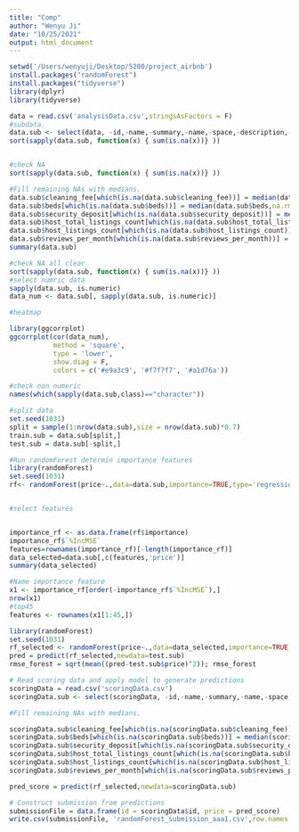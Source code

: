 ```yaml
---
title: "Comp"
author: "Wenyu Ji"
date: "10/25/2021"
output: html_document
---
```


```r
setwd('/Users/wenyuji/Desktop/5200/project_airbnb')
install.packages("randomForest")
install.packages("tidyverse")
library(dplyr)
library(tidyverse)
```

```r
data = read.csv('analysisData.csv',stringsAsFactors = F)
#subdata.
data.sub <- select(data, -id,-name,-summary,-name,-space,-description,-neighborhood_overview,-notes,-transit,-access,-interaction,-house_rules,-host_name,-host_since,-host_has_profile_pic,-state,-market,-country,-country_code,-square_feet,-weekly_price,-monthly_price,-requires_license,-license,-jurisdiction_names,-require_guest_profile_picture,-require_guest_phone_verification,-host_location,-host_about,host_verifications,host_verifications,smart_location,-host_is_superhost,-is_business_travel_ready,host_verifications,host_identity_verified,-host_verifications,-host_identity_verified,-first_review,-last_review,-host_neighbourhood,-host_acceptance_rate,-first_review,-last_review,-has_availability,-bed_type,-is_location_exact,-smart_location,extra_people,-city,-street,-cancellation_policy)
sort(sapply(data.sub, function(x) { sum(is.na(x))} ))


#check NA
sort(sapply(data.sub, function(x) { sum(is.na(x))} ))

#Fill remaining NAs with medians.
data.sub$cleaning_fee[which(is.na(data.sub$cleaning_fee))] = median(data.sub$cleaning_fee,na.rm=T)
data.sub$beds[which(is.na(data.sub$beds))] = median(data.sub$beds,na.rm=T)
data.sub$security_deposit[which(is.na(data.sub$security_deposit))] = median(data.sub$security_deposit,na.rm=T)
data.sub$host_total_listings_count[which(is.na(data.sub$host_total_listings_count))] = median(data.sub$host_total_listings_count,na.rm=T)
data.sub$host_listings_count[which(is.na(data.sub$host_listings_count))] = median(data.sub$host_listings_count,na.rm=T)
data.sub$reviews_per_month[which(is.na(data.sub$reviews_per_month))] = median(data.sub$reviews_per_month,na.rm=T)
summary(data.sub)
```


```r


#check NA all clear
sort(sapply(data.sub, function(x) { sum(is.na(x))} ))
#select numric data
sapply(data.sub, is.numeric)
data_num <- data.sub[, sapply(data.sub, is.numeric)]

#heatmap

library(ggcorrplot)
ggcorrplot(cor(data_num),
           method = 'square',
           type = 'lower',
           show.diag = F,
           colors = c('#e9a3c9', '#f7f7f7', '#a1d76a'))

#check non numeric
names(which(sapply(data.sub,class)=="character"))
```


 

```r
#split data
set.seed(1031)
split = sample(1:nrow(data.sub),size = nrow(data.sub)*0.7)
train.sub = data.sub[split,]
test.sub = data.sub[-split,]

```


```r
#Run randomForest determin importance features
library(randomForest)
set.seed(1031)
rf<- randomForest(price~.,data=data.sub,importance=TRUE,type='regression',ntree=50)


#select features


importance_rf <- as.data.frame(rf$importance)
importance_rf$`%IncMSE`
features=rownames(importance_rf)[-length(importance_rf)]
data_selected=data.sub[,c(features,'price')]
summary(data_selected)
```


```r
#Name importance feature
x1 <- importance_rf[order(-importance_rf$`%IncMSE`),]
nrow(x1)
#top45
features <- rownames(x1[1:45,])

```


```r
library(randomForest)
set.seed(1031)
rf_selected <- randomForest(price~.,data=data_selected,importance=TRUE,type='regression',ntree=1000)
pred = predict(rf_selected,newdata=test.sub)
rmse_forest = sqrt(mean((pred-test.sub$price)^2)); rmse_forest

```


```r
# Read scoring data and apply model to generate predictions
scoringData = read.csv('scoringData.csv')
scoringData.sub <- select(scoringData, -id,-name,-summary,-name,-space,-description,-neighborhood_overview,-notes,-transit,-access,-interaction,-house_rules,-host_name,-host_since,-host_has_profile_pic,-state,-market,-country,-country_code,-square_feet,-weekly_price,-monthly_price,-requires_license,-license,-jurisdiction_names,-require_guest_profile_picture,-require_guest_phone_verification,-host_location,-host_about,host_verifications,host_verifications,smart_location,-host_is_superhost,-is_business_travel_ready,host_verifications,host_identity_verified,-host_verifications,-host_identity_verified,-first_review,-last_review,-host_neighbourhood,-host_acceptance_rate,-first_review,-last_review,-has_availability,-bed_type,-is_location_exact,-smart_location,extra_people,-city,-street,-cancellation_policy)

#Fill remaining NAs with medians.

scoringData.sub$cleaning_fee[which(is.na(scoringData.sub$cleaning_fee))] = median(scoringData.sub$cleaning_fee,na.rm=T)
scoringData.sub$beds[which(is.na(scoringData.sub$beds))] = median(scoringData.sub$beds,na.rm=T)
scoringData.sub$security_deposit[which(is.na(scoringData.sub$security_deposit))] = median(scoringData.sub$security_deposit,na.rm=T)
scoringData.sub$host_total_listings_count[which(is.na(scoringData.sub$host_total_listings_count))] = median(scoringData.sub$host_total_listings_count,na.rm=T)
scoringData.sub$host_listings_count[which(is.na(scoringData.sub$host_listings_count))] = median(scoringData.sub$host_listings_count,na.rm=T)
scoringData.sub$reviews_per_month[which(is.na(scoringData.sub$reviews_per_month))] = median(scoringData.sub$reviews_per_month,na.rm=T)

```


```r
pred_score = predict(rf_selected,newdata=scoringData.sub)
```

```r
# Construct submission from predictions
submissionFile = data.frame(id = scoringData$id, price = pred_score)
write.csv(submissionFile, 'randomForest_submission_aaa1.csv',row.names = F)
```

